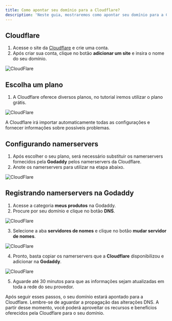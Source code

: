 ```yaml
---
title: Como apontar seu domínio para a Cloudflare?
description: 'Neste guia, mostraremos como apontar seu domínio para a Cloudflare'
---
```


## Cloudflare
1. Acesse o site da [Cloudflare](https://dash.cloudflare.com/login) e crie uma conta.
2. Após criar sua conta, clique no botão **adicionar um  site** e insira o nome do seu domínio.

<img
  className="block"
  src="/images/cloudflare.png"
  alt="CloudFlare"
/>

## Escolha um plano 
1. A Cloudflare oferece diversos planos, no tutorial iremos utilizar o plano grátis.

<img
  className="block"
  src="/images/cloudflare2.png"
  alt="CloudFlare"
/>

<Note>
A Cloudflare irá importar automaticamente todas as configurações e fornecer informações sobre possíveis problemas.
</Note>

## Configurando namerservers
1. Após escolher o seu plano, será necessário substituir os namerservers fornecidos pela **Godaddy** pelos namerservers da Cloudflare.
2. Anote os namerservers para utilizar na etapa abaixo.

<img
  className="block"
  src="/images/cloudflare3.png"
  alt="CloudFlare"
/>

## Registrando namerservers na Godaddy
1. Acesse a categoria **meus produtos** na Godaddy.
2. Procure por seu domínio e clique no botão **DNS**.

<img
  className="block"
  src="/images/cloudflare4.png"
  alt="CloudFlare"
/>

3. Selecione a aba **servidores de nomes** e clique no botão **mudar servidor de nomes**.

<img
  className="block"
  src="/images/cloudflare5.png"
  alt="CloudFlare"
/>

4. Pronto, basta copiar os namerservers que a **Cloudflare** disponibilizou e adicionar na **Godaddy**.

<img
  className="block"
  src="/images/cloudflare6.png"
  alt="CloudFlare"
/>

5. Aguarde até 30 minutos para que as informações sejam atualizadas em toda a rede do seu provedor.

<Note>
Após seguir esses passos, o seu domínio estará apontado para a Cloudflare. Lembre-se de aguardar a propagação das alterações DNS. A partir desse momento, você poderá aproveitar os recursos e benefícios oferecidos pela Cloudflare para o seu domínio.
</Note>